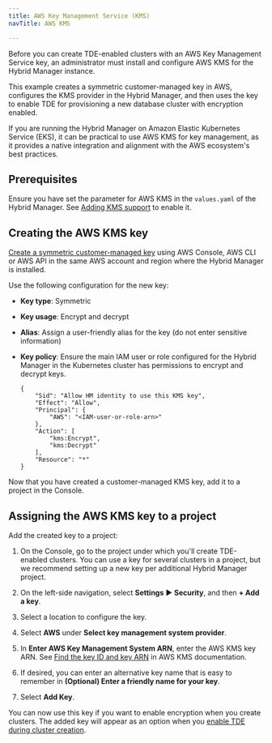 ```yaml
---
title: AWS Key Management Service (KMS)
navTitle: AWS KMS

---
```


Before you can create TDE-enabled clusters with an AWS Key Management Service key, an administrator must install and configure AWS KMS for the Hybrid Manager instance.

This example creates a symmetric customer-managed key in AWS, configures the KMS provider in the Hybrid Manager, and then uses the key to enable TDE for provisioning a new database cluster with encryption enabled.

If you are running the Hybrid Manager on Amazon Elastic Kubernetes Service (EKS), it can be practical to use AWS KMS for key management, as it provides a native integration and alignment with the AWS ecosystem's best practices.

## Prerequisites

Ensure you have set the parameter for AWS KMS in the `values.yaml` of the Hybrid Manager. See [Adding KMS support](adding_kms_support.mdx) to enable it.  

## Creating the AWS KMS key

[Create a symmetric customer-managed key](https://docs.aws.amazon.com/kms/latest/developerguide/create-symmetric-cmk.html) using AWS Console, AWS CLI or AWS API in the same AWS account and region where the Hybrid Manager is installed. 

Use the following configuration for the new key:

-   **Key type**: Symmetric

-   **Key usage**: Encrypt and decrypt

-   **Alias**: Assign a user-friendly alias for the key (do not enter sensitive information)

-   **Key policy**: Ensure the main IAM user or role configured for the Hybrid Manager in the Kubernetes cluster has permissions to encrypt and decrypt keys.

    ```
    {
        "Sid": "Allow HM identity to use this KMS key",
        "Effect": "Allow",
        "Principal": {
            "AWS": "<IAM-user-or-role-arn>"
        },
        "Action": [
            "kms:Encrypt",
            "kms:Decrypt"
        ],
        "Resource": "*"
    }
    ```

Now that you have created a customer-managed KMS key, add it to a project in the Console.

## Assigning the AWS KMS key to a project

Add the created key to a project:

1.  On the Console, go to the project under which you'll create TDE-enabled clusters. 
    You can use a key for several clusters in a project, but we recommend setting up a new key per additional Hybrid Manager project.

2.  On the left-side navigation, select **Settings** ► **Security**, and then **+ Add a key**. 

3.  Select a location to configure the key.

4.  Select **AWS** under **Select key management system provider**.

5.  In **Enter AWS Key Management System ARN**, enter the AWS KMS key ARN. See [Find the key ID and key ARN](https://docs.aws.amazon.com/kms/latest/developerguide/find-cmk-id-arn.html) in AWS KMS documentation.

6.  If desired, you can enter an alternative key name that is easy to remember in **(Optional) Enter a friendly name for your key**.

7.  Select **Add Key**.

You can now use this key if you want to enable encryption when you create clusters. The added key will appear as an option when you [enable TDE during cluster creation](../cluster-management/create-clusters/additional-settings.mdx#security).
